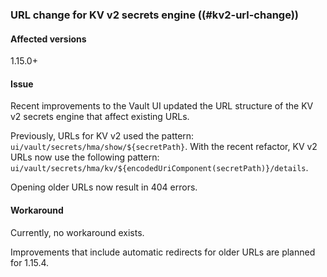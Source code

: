 ### URL change for KV v2 secrets engine ((#kv2-url-change))

#### Affected versions

1.15.0+

#### Issue

Recent improvements to the Vault UI updated the URL structure of the KV v2 secrets engine that affect existing URLs.

Previously, URLs for KV v2 used the pattern:
`ui/vault/secrets/hma/show/${secretPath}`. With the recent refactor, KV v2 URLs
now use the following pattern:
`ui/vault/secrets/hma/kv/${encodedUriComponent(secretPath)}/details`.

Opening older URLs now result in 404 errors.

#### Workaround

Currently, no workaround exists.

Improvements that include automatic redirects for older URLs are planned for
1.15.4.

